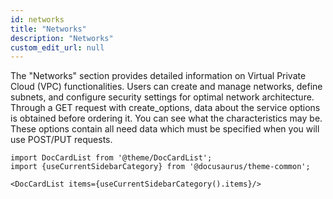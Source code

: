 ```yaml
---
id: networks
title: "Networks"
description: "Networks"
custom_edit_url: null
---
```




The "Networks" section provides detailed information on Virtual Private Cloud (VPC) functionalities. Users can create and manage networks, define subnets, and configure security settings for optimal network architecture.
Through a GET request with create_options, data about the service options is obtained before ordering it. You can see what the characteristics may be. These options contain all need data which must be specified when you will use POST/PUT requests.




```mdx-code-block
import DocCardList from '@theme/DocCardList';
import {useCurrentSidebarCategory} from '@docusaurus/theme-common';

<DocCardList items={useCurrentSidebarCategory().items}/>
```
      